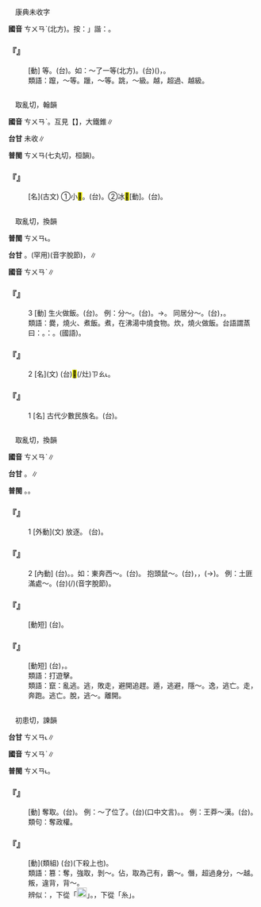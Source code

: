 
=={{ruby|躥|ㄘㄨㄢˋ}}==

　康典未收字

'''國音''' <rt>ㄘㄨㄢˋ</rt>(北方){{ruby|＝|ㄘㄨㄢ}}。按：{{ruby|「|ㄘㄨㄢˋ}}」諧：{{ruby|篡|ㄘㄨㄢˋ}}。

    

==='''『{{ruby|躥|ㄘㄨㄢˋ}}』'''===
: [動] {{ruby|躐|ㄌㄧㄝˋ}}等。(台){{ruby|跳|ㄊㄧㄠ˪}}{{ruby|級|ㄍㄧㆴ}}。如：～了一等(北方)。(台){{ruby|越|ㄨㄚㆵ ͘}}({{ruby|逐|ㆢㄧㆦㆶ/ㄌㄧㆦㆶ}}){{ruby|過|ㄍㄨㆤ˪/ㄍㆤ˪}}{{ruby|別|ㄅㄚㆵ ͘}}{{ruby|人|ㄌㄤˊ}}，{{ruby|跳|ㄊㄧㄠ˪}}{{ruby|高|ㄍㄨㄢˊ}}{{ruby|一|ㄐㄧㆵ ͘}}{{ruby|級|ㄍㄧㆴ}}。
:類語：躥，～等。躐，～等。跳，～級。越，超過、越級。
:
    

=={{ruby|<mark>&#xf8f79;</mark>|ㄘㄨㄢˋ}}==

　取亂切，翰韻

'''國音''' <rt>ㄘㄨㄢˋ</rt>。互見【{{ruby|<mark>&#xf8f79;</mark>|ㄘㄨㄢ}}】，大鐵錐∥

'''台甘''' 未收∥

'''普閩''' <rt>ㄘㄨㄢ</rt>(七丸切，桓韻)。

    

==='''『{{ruby|<mark>&#xf8f79;</mark>|ㄘㄨㄢˋ}}』'''===
: [名](古文) ①小<mark>&#xf8fad;</mark>。(台){{ruby|古|ㄍㆦˋ}}{{ruby|代|ㄉㄞ˫}}{{ruby|丌|ㆤ}}{{ruby|一|ㄐㄧㆵ ͘}}{{ruby|種|ㄐㄧㆲˋ}}{{ruby|兵|ㄅㄧㄥ}}{{ruby|器|ㄎㄧ˪}}。②冰<mark>&#xf8f79;</mark>[動]。(台){{ruby|鑿|ㄘㆦㆶ ͘}}。
    

=={{ruby|爨|ㄘㄨㄢˋ}}==

　取亂切，換韻

'''普閩''' <rt>ㄘㄨㄢ˪</rt>。

'''台甘''' {{ruby|(文)|ㄘㄨㄢ˪}}。{{ruby|(語)|ㄗㄨㄢˋ}}(罕用)(音字脫節)，{{ruby|煎|ㄐㄧㄢ}}{{ruby|爨|ㄗㄨㄢˋ}}∥

'''國音''' <rt>ㄘㄨㄢˋ</rt>∥

    

==='''『{{ruby|爨|ㄘㄨㄢˋ}}』'''===
:3  [動] 生火做飯。(台){{ruby|起|·ㄎㄧˋ}}{{ruby|火|ㄏㄨㆤˋ/ㄏㆤˋ/ㄏㄜˋ}}{{ruby|煮|ㄐㄧˋ/ㄗㄨˋ}}{{ruby|<mark>&#xffad1;</mark>|ㄅㆭ˫}}。 例：分～。(台){{ruby|一|ㄐㄧㆵ ͘}}{{ruby|家|ㄍㆤ}}{{ruby|兄|ㄏㄧㆩ}}{{ruby|弟|ㄉㄧ˫}}{{ruby|各|ㄍㆦㆶ}}{{ruby|人|ㄌㄤˊ}}{{ruby|煮|ㄗㄨˋ/ㄐㄧˋ}}{{ruby|<mark>&#xffad1;</mark>|ㄅㆭ˫}}。→{{ruby|分|ㄏㄨㄣ}}{{ruby|居|ㄍㄨ/ㄍㄧ}}。 同居分～。(台){{ruby|做|ㄗㄨㆤ˪/ㄗㄜ˪}}{{ruby|伙|ㄏㄨㆤˋ}}{{ruby|企|ㄎㄧㄚ˫}}，{{ruby|各|ㄍㆦㆶ}}{{ruby|人|ㄌㄤˊ}}{{ruby|煮|ㄗㄨˋ/ㄐㄧˋ}}。
:類語：爨，燒火、煮飯。煮，在沸湯中燒食物。炊，燒火做飯。台語謂蒸曰：{{ruby|炊|ㄘㄨㆤ/ㄘㆤ}}。{{ruby|如|ㄌㄨˊ}}：{{ruby|炊|ㄘㄨㆤ/ㄘㆤ}}{{ruby|粿|ㄍㄨㆤˋ/ㄍㆤˋ/ㄍㄜˋ}}。(國語){{ruby|蒸|ㄓㄥ}}{{ruby|糕|ㄍㄠ}}。
:
    

==='''『{{ruby|爨|ㄘㄨㄢˋ}}』'''===
:2  [名](文) (台)<mark>&#xf9b4c;</mark>(/灶)<rt>ㄗㄠ˪</rt>。
    

==='''『{{ruby|爨|ㄘㄨㄢˋ}}』'''===
:1  [名] 古代少數民族名。(台){{ruby|爨|ㄘㄨㄢ˪}}。
    

=={{ruby|竄|ㄘㄨㄢˋ}}==

　取亂切，換韻

'''國音''' <rt>ㄘㄨㄢˋ</rt>∥

'''台甘''' {{ruby|(文)|ㄘㄨㄢ˪}}。{{ruby|(語)|ㄘㆭ˪}}∥

'''普閩''' {{ruby|(文)|ㄘㄨㄢ˪}}。{{ruby|(白)|ㄘㄨㆩ˪}}{{ruby|、|ㄘㆭ˪}}。

    

==='''『{{ruby|竄|ㄘㄨㄢˋ}}』'''===
:1  [外動](文) 放逐。 (台){{ruby|將|ㄐㄧㆲ}}{{ruby|有|ㄨ˫}}{{ruby|罪|ㄗㄨㆤ˫}}{{ruby|官|ㄍㄨㆩ}}{{ruby|員|ㄨㄢˊ}}{{ruby|革|ㄍㄧㆤㆶ}}{{ruby|去|ㄎㄧ˪}}{{ruby|邊|ㄅㄧㄢ}}{{ruby|境|ㄍㄧㄥˋ}}。
    

==='''『{{ruby|竄|ㄘㄨㄢˋ}}』'''===
:2  [內動] (台){{ruby|逃|ㄉㄜˊ}}{{ruby|走|ㄗㄠˋ}}。{{ruby|四|ㄒㄧ˪}}{{ruby|界|ㄍㄨㆤ˪/ㄍㆤ˪}}{{ruby|亂|ㄌㄨㄢ˫}}{{ruby|走|ㄗㄠˋ}}。如：東奔西～。(台){{ruby|逃|ㄉㄜˊ}}{{ruby|走|ㄗㄠˋ}}{{ruby|四|ㄒㄧ˪}}{{ruby|界|ㄍㄨㆤ˪/ㄍㆤ˪}}{{ruby|去|ㄎㄧ˪}}。 抱頭鼠～。(台){{ruby|畏|ㄨㄧ˪}}{{ruby|見|ㄍㆪ˪}}{{ruby|人|ㄌㄤˊ}}，{{ruby|像|ㄑㄧㆫ˫/ㄑㄧㆧ˫}}{{ruby|老|ㄋㄧㄠ/ㄋㆦˋ}}{{ruby|鼠|ㄘㄨˋ/ㄑㄧˋ}}，{{ruby|掩|ㆭ/ㆱ}}{{ruby|頭|ㄊㄠˊ}}{{ruby|殼|ㄎㄚㆶ}}{{ruby|走|ㄗㄠˋ}}{{ruby|<mark>&#xffa42;</mark>|ㄍㄚㆷ}}{{ruby|無|ㆠㄜˊ}}{{ruby|跟|ㄍㄨㄣ/ㄍㄧㄣ}}({{ruby|<mark>&#xffacd;</mark>|ㄉㆤ˪/ㄉㄨㆤ˪}}→){{ruby|咧|ㄌㆤㆷ}}。 例：土匪滿處～。(台){{ruby|土|ㄊㆦˋ}}{{ruby|匪|ㄏㄨㄧˋ}}{{ruby|滿|ㄇㄨㄚˋ}}{{ruby|四|ㄒㄧ˪}}{{ruby|界|ㄍㄨㆤ˪/ㄍㆤ˪}}{{ruby|竄|ㄘㆭ˪}}(/{{ruby|鑽|ㄗㆭ˪/ㄋㆭ˪}})(音字脫節)。
    

==='''『{{ruby|竄|ㄘㄨㄢˋ}}{{ruby|改|ㄍㄞˇ}}』'''===
: [動短] (台){{ruby|修|ㄒㄧㄨ}}{{ruby|改|ㄍㄞˋ}}{{ruby|字|ㆢㄧ˫/ㄌㄧ˫}}{{ruby|句|ㄍㄨ˪}}。
    

==='''『{{ruby|流|ㄌㄧㄡˊ}}{{ruby|竄|ㄘㄨㄢˋ}}』'''===
: [動短] (台){{ruby|形|ㄏㄧㄥˊ}}{{ruby|容|ㄧㆲˊ}}{{ruby|敗|ㄅㄞ˫}}{{ruby|軍|ㄍㄨㄣ}}，{{ruby|盜|ㄉㄜ˫}}{{ruby|匪|ㄏㄨㄧˋ}}{{ruby|逃|ㄉㄜˊ}}{{ruby|避|ㄆㄧㄚㆷ}}{{ruby|丌|ㆤ}}{{ruby|行|ㄏㄧㄥˊ}}{{ruby|動|ㄉㆲ˫}}。
:類語：打遊擊。
:
:類語：竄：亂逃。逃，敗走，避開追趕。遁，逃避，隱～。逸，逃亡。走，奔跑。逃亡。脫，逃～。離開。
:
    

=={{ruby|篡|ㄘㄨㄢˋ}}==

　初患切，諫韻

'''台甘''' <rt>ㄘㄨㄢ˪</rt>∥

'''國音''' <rt>ㄘㄨㄢˋ</rt>∥

'''普閩''' <rt>ㄘㄨㄢ˪</rt>。

    

==='''『{{ruby|篡|ㄘㄨㄢˋ}}』'''===
: [動] 奪取。(台){{ruby|臣|ㄒㄧㄣˊ}}{{ruby|下|ㄏㄚ˫}}{{ruby|奪|ㄉㄨㄚㆷ ͘}}{{ruby|君|ㄍㄨㄣ}}{{ruby|王|ㆲˊ}}{{ruby|丌|ㆤ}}{{ruby|位|ㄨㄧ˫}}。 例：～了位了。(台){{ruby|篡|ㄘㄨㄢ˪}}{{ruby|位|ㄨㄧ˫}}(口中文言)。{{ruby|佔|ㄐㄧㆰ˪}}{{ruby|天|ㄊㆪ}}{{ruby|位|ㄨㄧ˫}}。 例：王莽～漢。(台){{ruby|王|ㆲˊ}}{{ruby|莽|ㆠㆲˋ}}{{ruby|篡|ㄘㄨㄢ˪}}{{ruby|位|ㄨㄧ˫}}。
:類句：奪政權。
:
    

==='''『{{ruby|篡|ㄘㄨㄢˋ}}{{ruby|弒|ㄕˋ}}』'''===
: [動](類組) (台){{ruby|弒|ㄒㄧ˪}}(下殺上也){{ruby|君|ㄍㄨㄣ}}{{ruby|而|ㆢㄧˊ/ㄌㄧˊ}}{{ruby|奪|ㄉㄨㄚㆷ ͘}}{{ruby|取|ㄘㄨˋ}}{{ruby|王|ㆲˊ}}{{ruby|位|ㄨㄧ˫}}。
:類語：篡：奪，強取，剝～。佔，取為己有，霸～。僭，超過身分，～越。叛，違背，背～。
:
:辨似：{{ruby|篡|ㄘㄨㄢˋ}}，下從「[[File:fa5c.png|20px]]」。{{ruby|纂|ㄗㄨㄢˇ}}，下從「糸」。
:
    
